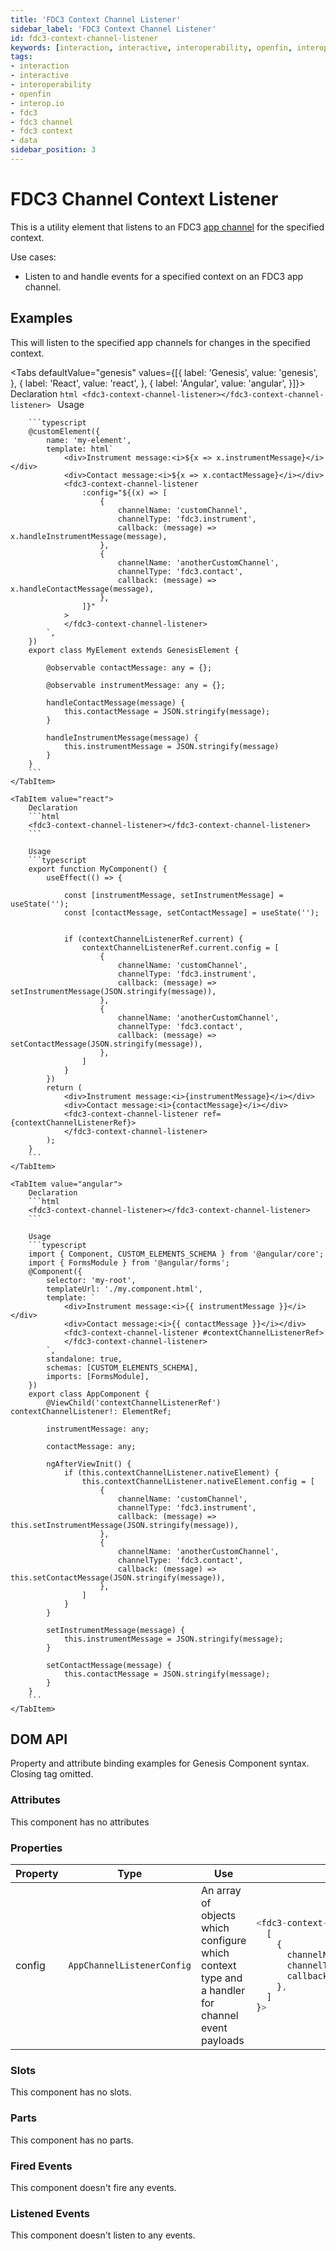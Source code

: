 ---
title: 'FDC3 Context Channel Listener'
sidebar_label: 'FDC3 Context Channel Listener'
id: fdc3-context-channel-listener
keywords: [interaction, interactive, interoperability, openfin, interop.io, fdc3, fdc3 channel, fdc3 context, data]
tags:
- interaction
- interactive
- interoperability
- openfin
- interop.io
- fdc3
- fdc3 channel
- fdc3 context
- data
sidebar_position: 3
---


# FDC3 Channel Context Listener

This is a utility element that listens to an FDC3 [app channel](https://fdc3.finos.org/docs/api/ref/Channel) for the specified context.

Use cases:
* Listen to and handle events for a specified context on an FDC3 app channel.

## Examples

This will listen to the specified app channels for changes in the specified context.

<Tabs defaultValue="genesis" values={[{ label: 'Genesis', value: 'genesis', }, { label: 'React', value: 'react', }, { label: 'Angular', value: 'angular', }]}>
    <TabItem value="genesis">
        Declaration
        ```html
        <fdc3-context-channel-listener></fdc3-context-channel-listener>
        ```
        Usage

        ```typescript
        @customElement({
            name: 'my-element',
            template: html`
                <div>Instrument message:<i>${x => x.instrumentMessage}</i></div>
                <div>Contact message:<i>${x => x.contactMessage}</i></div>
                <fdc3-context-channel-listener
                    :config="${(x) => [
                        {
                            channelName: 'customChannel',
                            channelType: 'fdc3.instrument',
                            callback: (message) => x.handleInstrumentMessage(message),
                        },
                        {
                            channelName: 'anotherCustomChannel',
                            channelType: 'fdc3.contact',
                            callback: (message) => x.handleContactMessage(message),
                        },
                    ]}"
                >
                </fdc3-context-channel-listener>
            `,
        })
        export class MyElement extends GenesisElement {

            @observable contactMessage: any = {};

            @observable instrumentMessage: any = {};

            handleContactMessage(message) {
                this.contactMessage = JSON.stringify(message);
            }

            handleInstrumentMessage(message) {
                this.instrumentMessage = JSON.stringify(message)
            }
        }
        ```
    </TabItem>

    <TabItem value="react">
        Declaration
        ```html
        <fdc3-context-channel-listener></fdc3-context-channel-listener>
        ```

        Usage
        ```typescript
        export function MyComponent() {
            useEffect(() => {

                const [instrumentMessage, setInstrumentMessage] = useState('');
                const [contactMessage, setContactMessage] = useState('');


                if (contextChannelListenerRef.current) {
                    contextChannelListenerRef.current.config = [
                        {
                            channelName: 'customChannel',
                            channelType: 'fdc3.instrument',
                            callback: (message) => setInstrumentMessage(JSON.stringify(message)),
                        },
                        {
                            channelName: 'anotherCustomChannel',
                            channelType: 'fdc3.contact',
                            callback: (message) => setContactMessage(JSON.stringify(message)),
                        },
                    ]
                }
            })
            return (
                <div>Instrument message:<i>{instrumentMessage}</i></div>
                <div>Contact message:<i>{contactMessage}</i></div>
                <fdc3-context-channel-listener ref={contextChannelListenerRef}>
                </fdc3-context-channel-listener>
            );
        }
        ```
    </TabItem>

    <TabItem value="angular">
        Declaration
        ```html
        <fdc3-context-channel-listener></fdc3-context-channel-listener>
        ```

        Usage
        ```typescript
        import { Component, CUSTOM_ELEMENTS_SCHEMA } from '@angular/core';
        import { FormsModule } from '@angular/forms';
        @Component({
            selector: 'my-root',
            templateUrl: './my.component.html',
            template: `
                <div>Instrument message:<i>{{ instrumentMessage }}</i></div>
                <div>Contact message:<i>{{ contactMessage }}</i></div>
                <fdc3-context-channel-listener #contextChannelListenerRef>
                </fdc3-context-channel-listener>
            `,
            standalone: true,
            schemas: [CUSTOM_ELEMENTS_SCHEMA],
            imports: [FormsModule],
        })
        export class AppComponent {
            @ViewChild('contextChannelListenerRef') contextChannelListener!: ElementRef;

            instrumentMessage: any;

            contactMessage: any;

            ngAfterViewInit() {
                if (this.contextChannelListener.nativeElement) {
                    this.contextChannelListener.nativeElement.config = [
                        {
                            channelName: 'customChannel',
                            channelType: 'fdc3.instrument',
                            callback: (message) => this.setInstrumentMessage(JSON.stringify(message)),
                        },
                        {
                            channelName: 'anotherCustomChannel',
                            channelType: 'fdc3.contact',
                            callback: (message) => this.setContactMessage(JSON.stringify(message)),
                        },
                    ]
                }
            }

            setInstrumentMessage(message) {
                this.instrumentMessage = JSON.stringify(message);
            }

            setContactMessage(message) {
                this.contactMessage = JSON.stringify(message);
            }
        }
        ```
    </TabItem>
</Tabs>

## DOM API

Property and attribute binding examples for Genesis Component syntax. Closing tag omitted.

### Attributes

This component has no attributes

### Properties

<table>
    <thead>
        <tr>
            <th>Property</th>
            <th>Type</th>
            <th>Use</th>
            <th>Example</th>
        </tr>
    </thead>
    <tbody>
        <tr>
            <td>config</td>
            <td><code>AppChannelListenerConfig</code></td> <!-- TODO link API docs -->
            <td>An array of objects which configure which context type and a handler for channel event payloads</td>
<td>

```typescript
<fdc3-context-channel-listener :config=${() =>
  [
    {
      channelName: 'anotherCustomChannel',
      channelType: 'fdc3.contact',
      callback: (msg) => this.setContactMessage(JSON.stringify(msg)),
    },
  ]
}>
```

</td>
        </tr>
    </tbody>
</table>

### Slots

This component has no slots.

### Parts

This component has no parts.

### Fired Events

This component doesn't fire any events.

### Listened Events

This component doesn't listen to any events.
